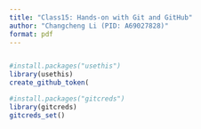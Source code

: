 ```yaml
---
title: "Class15: Hands-on with Git and GitHub"
author: "Changcheng Li (PID: A69027828)"
format: pdf
---
```


```r

```


```r
#install.packages("usethis")
library(usethis)
create_github_token(
```

```r
#install.packages("gitcreds")
library(gitcreds)
gitcreds_set()
```

